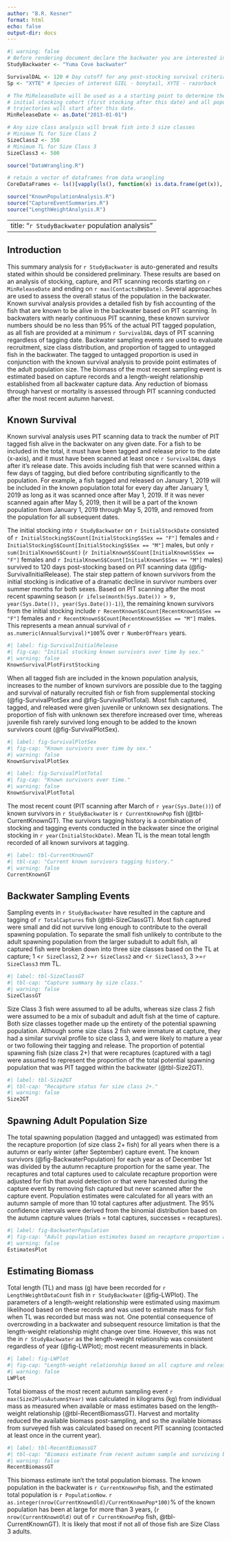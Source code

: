 ```yaml
---
author: "B.R. Kesner"
format: html
echo: false
output-dir: docs
---
```


```r
#| warning: false
# Before rendering document declare the backwater you are interested in
StudyBackwater <- "Yuma Cove backwater"

SurvivalDAL <- 120 # Day cutoff for any post-stocking survival criteria
Sp <- "XYTE" # Species of interest GIEL - bonytail, XYTE - razorback

# The MiReleaseDate will be used as a a starting point to determine the 
# initial stocking cohort (first stocking after this date) and all population
# trajectories will start after this date.
MinReleaseDate <- as.Date("2013-01-01") 

# Any size class analysis will break fish into 3 size classes
# Minimum TL for Size Class 2
SizeClass2 <- 350
# Minimum TL for Size Class 3
SizeClass3 <- 500

source("DataWrangling.R")

# retain a vector of dataframes from data wrangling
CoreDataFrames <- ls()[vapply(ls(), function(x) is.data.frame(get(x)), logical(1))]

source("KnownPopulationAnalysis.R")
source("CaptureEventSummaries.R")
source("LengthWeightAnalysis.R")
```

---
title: "`r StudyBackwater` population analysis"
---
## Introduction
This summary analysis for `r StudyBackwater` is auto-generated and results stated within should be considered preliminary.  These results are based on an analysis of stocking, capture, and PIT scanning records starting on `r MinReleaseDate` and ending on `r max(ContactsBW$Date)`.  Several approaches are used to assess the overall status of the population in the backwater.  Known survival analysis provides a detailed fish by fish accounting of the fish that are known to be alive in the backwater based on PIT scanning.  In backwaters with nearly continuous PIT scanning, these known survivor numbers should be no less than 95% of the actual PIT tagged population, as all fish are provided at a minimum `r SurvivalDAL` days of PIT scanning regardless of tagging date.  Backwater sampling events are used to evaluate recruitment, size class distribution, and proportion of tagged to untagged fish in the backwater.  The tagged to untagged proportion is used in conjunction with the known survival analysis to provide point estimates of the adult population size.  The biomass of the most recent sampling event is estimated based on capture records and a length-weight relationship established from all backwater capture data.  Any reduction of biomass through harvest or mortality is assessed through PIT scanning conducted after the most recent autumn harvest.      

## Known Survival

Known survival analysis uses PIT scanning data to track the number of PIT tagged fish alive in the backwater on any given date. For a fish to be included in the total, it must have been tagged and release prior to the date (x-axis), and it must have been scanned at least once `r SurvivalDAL` days after it's release date. This avoids including fish that were scanned within a few days of tagging, but died before contributing significantly to the population. For example, a fish tagged and released on January 1, 2019 will be included in the known population total for every day after January 1, 2019 as long as it was scanned once after May 1, 2019. If it was never scanned again after May 5, 2019, then it will be a part of the known population from January 1, 2019 through May 5, 2019, and removed from the population for all subsequent dates.

The initial stocking into `r StudyBackwater`  on `r InitialStockDate` consisted of `r InitialStockingS$Count[InitialStockingS$Sex == "F"]` females and `r InitialStockingS$Count[InitialStockingS$Sex == "M"]` males, but only `r sum(InitialKnownS$Count)` (`r InitialKnownS$Count[InitialKnownS$Sex == "F"]` females and `r InitialKnownS$Count[InitialKnownS$Sex == "M"]` males) survived to 120 days post-stocking based on PIT scanning data (@fig-SurvivalInitialRelease).  The stair step pattern of known survivors from the initial stocking is indicative of a dramatic decline in survivor numbers over summer months for both sexes.  Based on PIT scanning after the most recent spawning season (`r ifelse(month(Sys.Date()) > 9, year(Sys.Date()), year(Sys.Date())-1)`), the remaining known survivors from the initial stocking include `r RecentKnownS$Count[RecentKnownS$Sex == "F"]` females and `r RecentKnownS$Count[RecentKnownS$Sex == "M"]` males. This represents a mean annual survival of `r as.numeric(AnnualSurvival)*100`% over `r NumberOfYears` years.

```r
#| label: fig-SurvivalInitialRelease
#| fig-cap: "Initial stocking known survivors over time by sex."
#| warning: false
KnownSurvivalPlotFirstStocking 

```

When all tagged fish are included in the known population analysis, increases to the number of known survivors are possible due to the tagging and survival of naturally recruited fish or fish from supplemental stocking (@fig-SurvivalPlotSex and @fig-SurvivalPlotTotal).  Most fish captured, tagged, and released were given juvenile or unknown sex designations.  The proportion of fish with unknown sex therefore increased over time, whereas juvenile fish rarely survived long enough to be added to the known survivors count (@fig-SurvivalPlotSex). 
```r
#| label: fig-SurvivalPlotSex
#| fig-cap: "Known survivors over time by sex."
#| warning: false
KnownSurvivalPlotSex

```

```r
#| label: fig-SurvivalPlotTotal
#| fig-cap: "Known survivors over time."
#| warning: false
KnownSurvivalPlotTotal 

```

The most recent count (PIT scanning after March of `r year(Sys.Date())`) of known survivors in `r StudyBackwater` is `r CurrentKnownPop` fish (@tbl-CurrentKnownGT).  The survivors tagging history is a combination of stocking and tagging events conducted in the backwater since the original stocking in `r year(InitialStockDate)`.  Mean TL is the mean total length recorded of all known survivors at tagging.

```r
#| label: tbl-CurrentKnownGT
#| tbl-cap: "Current known survivors tagging history."
#| warning: false
CurrentKnownGT 
```

## Backwater Sampling Events

Sampling events in `r StudyBackwater` have resulted in the capture and tagging of `r TotalCaptures` fish (@tbl-SizeClassGT). Most fish captured were small and did not survive long enough to contribute to the overall spawning population. To separate the small fish unlikely to contribute to the adult spawning population from the larger subadult to adult fish, all captured fish were broken down into three size classes based on the TL at capture; 1 \<`r SizeClass2`, 2 \>=`r SizeClass2` and \<`r SizeClass3`, 3 \>=`r SizeClass3` mm TL.

```r
#| label: tbl-SizeClassGT
#| tbl-cap: "Capture summary by size class."
#| warning: false
SizeClassGT 
```

Size Class 3 fish were assumed to all be adults, whereas size class 2 fish were assumed to be a mix of subadult and adult fish at the time of capture.  Both size classes together made up the entirety of the potential spawning population.  Although some size class 2 fish were immature at capture, they had a similar survival profile to size class 3, and were likely to mature a year or two following their tagging and release. The proportion of potential spawning fish (size class 2+) that were recaptures (captured with a tag) were assumed to represent the proportion of the total potential spawning population that was PIT tagged within the backwater (@tbl-Size2GT).

```r
#| label: tbl-Size2GT
#| tbl-cap: "Recapture status for size class 2+."
#| warning: false
Size2GT
```

## Spawning Adult Population Size

The total spawning population (tagged and untagged) was estimated from the recapture proportion (of size class 2+ fish) for all years when there is a autumn or early winter (after September) capture event. The known survivors (@fig-BackwaterPopulation) for each year as of December 1st was divided by the autumn recapture proportion for the same year. The recaptures and total captures used to calculate recapture proportion were adjusted for fish that avoid detection or that were harvested during the capture event by removing fish captured but never scanned after the capture event.  Population estimates were calculated for all years with an autumn sample of more than 10 total captures after adjustment.   The 95% confidence intervals were derived from the binomial distribution based on the autumn capture values (trials = total captures, successes = recaptures).

```r
#| label: fig-BackwaterPopulation
#| fig-cap: "Adult population estimates based on recapture proportion and known survivors."
#| warning: false
EstimatesPlot

```

## Estimating Biomass

Total length (TL) and mass (g) have been recorded for `r LengthWeightDataCount` fish in `r StudyBackwater` (@fig-LWPlot).  The parameters of a length-weight relationship were estimated using maximum likelihood based on these records and was used to estimate mass for fish when TL was recorded but mass was not.  One potential consequence of overcrowding in a backwater and subsequent resource limitation is that the length-weight relationship might change over time. However, this was not the in `r StudyBackwater` as the length-weight relationship was consistent regardless of year (@fig-LWPlot); most recent measurements in black.

```r
#| label: fig-LWPlot
#| fig-cap: "Length-weight relationship based on all capture and release records."
#| warning: false
LWPlot

```

Total biomass of the most recent autumn sampling event `r max(Size2PlusAutumn$Year)` was calculated in kilograms (kg) from individual mass as measured when available or mass estimates based on the length-weight relationship (@tbl-RecentBiomassGT).  Harvest and mortality reduced the available biomass post-sampling, and so the available biomass from surveyed fish was calculated based on recent PIT scanning (contacted at least once in the current year).  

```r
#| label: tbl-RecentBiomassGT
#| tbl-cap: "Biomass estimate from recent autumn sample and surviving biomass from that sample based on PIT scanning."
#| warning: false
RecentBiomassGT
```

This biomass estimate isn't the total population biomass. The known population in the backwater is `r CurrentKnownPop` fish, and the estimated total population is `r PopulationNow`.  `r as.integer(nrow(CurrentKnownOld)/CurrentKnownPop*100)`% of the known population has been at large for more than 3 years, (`r nrow(CurrentKnownOld)` out of `r CurrentKnownPop` fish, @tbl-CurrentKnownGT). It is likely that most if not all of those fish are Size Class 3 adults. 

